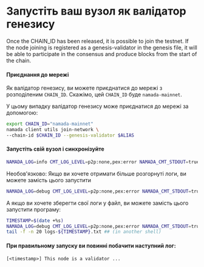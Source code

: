 # Запустіть ваш вузол як валідатор генезису

Once the CHAIN_ID has been released, it is possible to join the testnet. If the node joining is registered as a genesis-validator in the genesis file, it will be able to participate in the consensus and produce blocks from the start of the chain.

#### Приєднання до мережі
Як валідатор генезису, ви можете приєднатися до мережі з розподіленим `CHAIN_ID`. Скажімо, цей `CHAIN_ID` буде `namada-mainnet`.

У цьому випадку валідатор генезису може приєднатися до мережі за допомогою:

``` bash copy
export CHAIN_ID="namada-mainnet"
namada client utils join-network \
--chain-id $CHAIN_ID --genesis-validator $ALIAS
```

#### Запустіть свій вузол і синхронізуйте
```bash copy
NAMADA_LOG=info CMT_LOG_LEVEL=p2p:none,pex:error NAMADA_CMT_STDOUT=true namada node ledger run
```
Необов'язково: Якщо ви хочете отримати більше розгорнуті логи, ви можете замість цього запустити
```bash copy
NAMADA_LOG=debug CMT_LOG_LEVEL=p2p:none,pex:error NAMADA_CMT_STDOUT=true namada node ledger run
```
А якщо ви хочете зберегти свої логи у файл, ви можете замість цього запустити програму:
```bash copy
TIMESTAMP=$(date +%s)
NAMADA_LOG=debug CMT_LOG_LEVEL=p2p:none,pex:error NAMADA_CMT_STDOUT=true namada node ledger run &> logs-${TIMESTAMP}.txt
tail -f -n 20 logs-${TIMESTAMP}.txt ## (in another shell)
```
#### При правильному запуску ви повинні побачити наступний лог:
`[<timestamp>] This node is a validator ...`
    
